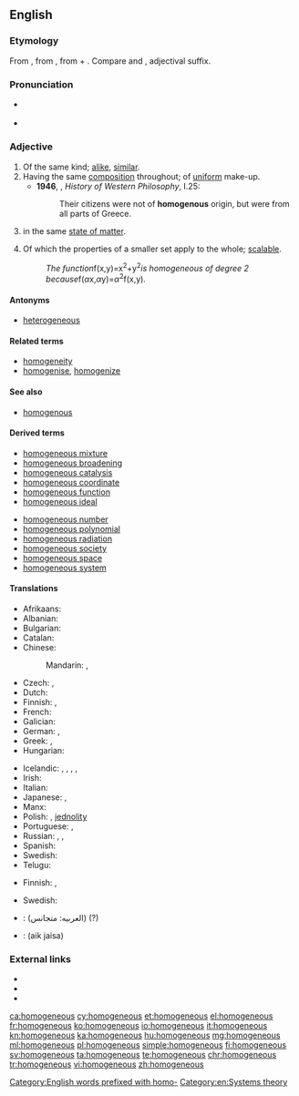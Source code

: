 ==English==

===Etymology===
From {{etyl|ML.|en}} {{term|homogeneus|lang=la}}, from {{etyl|grc|en}} {{term|ὁμογενής||of the same race, family or kind|lang=grc}}, from  {{term|ὁμός||same|tr=homos|lang=grc}} + {{term|γένος|tr=genos||kind|lang=grc}}. Compare {{term|homo-||same|lang=en}} and {{term|-ous|lang=en}}, adjectival suffix.

===Pronunciation===
* {{a|UK}} {{IPA|/hɒ.məˈdʒiː.nɪəs/}}
* {{a|US}} {{IPA|/hɑməˈdʒiniəs/}}

===Adjective===
{{en-adj|-}}

# Of the same kind; [[alike]], [[similar]].
# Having the same [[composition]] throughout; of [[uniform]] make-up.
#* '''1946''', {{w|Bertrand Russell}}, ''History of Western Philosophy'', I.25:
#*: Their citizens were not of '''homogenous''' origin, but were from all parts of Greece.
# {{context|chemistry|lang=en}} in the same [[state of matter]].
# {{context|mathematics|lang=en}} Of which the properties of a smaller set apply to the whole; [[scalable]].
#: ''The function ''f(x,y)=x<sup>2</sup>+y<sup>2</sup>'' is homogeneous of degree 2 because ''f(''α''x,''α''y)=''α''<sup>2</sup>f(x,y)''.''

====Antonyms====
* [[heterogeneous]]

====Related terms====
* [[homogeneity]]
* [[homogenise]], [[homogenize]]

====See also====
* [[homogenous]]

====Derived terms====
{{top2}}
* [[homogeneous mixture]]
* [[homogeneous broadening]]
* [[homogeneous catalysis]]
* [[homogeneous coordinate]]
* [[homogeneous function]]
* [[homogeneous ideal]]
{{mid2}}
* [[homogeneous number]]
* [[homogeneous polynomial]]
* [[homogeneous radiation]]
* [[homogeneous society]]
* [[homogeneous space]]
* [[homogeneous system]]
{{bottom}}

====Translations====
{{trans-top|of the same kind; alike, similar}}
* Afrikaans: {{t-|af|homogeen}}
* Albanian: {{t-|sq|homogjen}}
* Bulgarian: {{t+|bg|еднороден|sc=Cyrl}}
* Catalan: {{t-|ca|homogeni}}
* Chinese:
*: Mandarin: {{t|cmn|同質|sc=Hani}}, {{t|cmn|同质|tr=tóngzhí, tóngzhì|sc=Hani}}
* Czech: {{t-|cs|stejnorodý}}, {{t-|cs|homogenní}}
* Dutch: {{t+|nl|homogeen}}
* Finnish: {{t+|fi|samanlainen}}, {{t+|fi|homogeeninen}}
* French: {{t+|fr|homogène}}
* Galician: {{t+|gl|homoxéneo}}
* German: {{t+|de|homogen}}, {{t+|de|gleichartig}}
* Greek: {{t+|el|ομοιογενής|m|f|tr=omoiogenís|sc=Grek}}, {{t+|el|ομογενής|m|f|tr=omogenís|sc=Grek}}
* Hungarian: {{t+|hu|homogén}}
{{trans-mid}}
* Icelandic: {{t-|is|einsleitur|m}}, {{t-|is|einleitur|m}}, {{t-|is|eingerður|m}}, {{t-|is|samkynja|m}}, {{t-|is|samleitur|m}}
* Irish: {{t-|ga|aonchineálach}}
* Italian: {{t+|it|omogeneo}}
* Japanese: {{t-|ja|均質|tr=きんしつ, kinshitsu|sc=Jpan}}, {{t-|ja|同質|tr=どうしつ, dōshitsu|sc=Jpan}}
* Manx: {{t-|gv|cocheintagh}}
* Polish: {{t-|pl|jednorodny|m}}, [[jednolity]] {{g|m}}
* Portuguese: {{t+|pt|homogêneo}}, {{t+|pt|homogéneo}}
* Russian: {{t+|ru|однородный|tr=odnoródnyj}}, {{t+|ru|гомогенный|tr=gomogénnyj}}, {{t+|ru|единообразный|tr=jedinoobráznyj|sc=Cyrl}}
* Spanish: {{t+|es|homogéneo}}
* Swedish: {{t+|sv|homogen}}
* Telugu: {{t+|te|సజాతి|tr=sajaathi|sc=Telu}}
{{trans-bottom}}

{{trans-top|having the same composition throughout}}
* Finnish: {{t-|fi|tasa-aineinen}}, {{t+|fi|homogeeninen}}
{{trans-mid}}
* Swedish: {{t+|sv|homogen}}
{{trans-bottom}}

{{checktrans-top}}
* {{ttbc|ar}}: (العربيه: متجانس) (?) {{attention|ar}}
* {{ttbc|ur}}: (aik jaisa) {{rfscript|und|sc=Arab}}
{{trans-bottom}}

===External links===
* {{R:Webster 1913}}
* {{R:Century 1911}}
* {{R:OneLook}}

[[Category:English words prefixed with homo-]]
[[Category:en:Systems theory]]

[[ca:homogeneous]]
[[cy:homogeneous]]
[[et:homogeneous]]
[[el:homogeneous]]
[[fr:homogeneous]]
[[ko:homogeneous]]
[[io:homogeneous]]
[[it:homogeneous]]
[[kn:homogeneous]]
[[ka:homogeneous]]
[[hu:homogeneous]]
[[mg:homogeneous]]
[[ml:homogeneous]]
[[pl:homogeneous]]
[[simple:homogeneous]]
[[fi:homogeneous]]
[[sv:homogeneous]]
[[ta:homogeneous]]
[[te:homogeneous]]
[[chr:homogeneous]]
[[tr:homogeneous]]
[[vi:homogeneous]]
[[zh:homogeneous]]